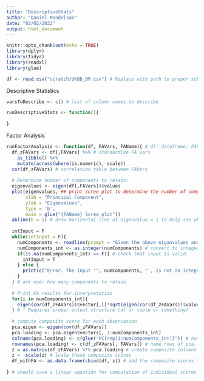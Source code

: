 ```yaml
---
title: "DescriptiveStats"
author: "Daniel Mendelson"
date: "02/02/2022"
output: html_document
---
```


```r
knitr::opts_chunk$set(echo = TRUE)
library(dplyr)
library(tidyr)
library(readxl)
library(glue)

df <- read.csv("scratch/UKBB_DM.csv") # Replace with path to proper subset of UKBB data.

```

Descriptive Statistics
```r

varsToDescribe <- c() # list of column names to describe

runDescriptiveStats <- function(){
  
}

```

Factor Analysis
```r

runFactorAnalysis <- function(df, FAVars, FAName){ # df: dataframe; FAVars: list of strings denoting the variables relevant for the factor analysis; FAName: name for the factor analysis
  df_zFAVars <- df[,FAVars] %>% # standardize FA vars
    as_tibble() %>%
    mutate(across(where(is.numeric), scale))
  cor(df_zFAVars) # correlation table between FAVars
  
  # Determine number of components to retain:
  eigenvalues <- eigen(df[,FAVars])$values
  plot(eigenvalues, ## print scree plot to determine the number of components to use
       xlab = "Principal Component",
       ylab = "Eigenvalues",
       type = 'b',
       main = glue("{FAName} Scree plot"))
  abline(h = 1) # draw horizontal line at eigenvalue = 1 to help see what components to retain in PCA (Kaiser rule)
  
  intInput = F
  while(intInput = F){ 
    numComponents <- readline(prompt = "Given the above eiganvalues and plots, please enter the number of components to be retained? (integer)")
    numComponents_int <- as.integer(numComponents) # convert to integer
    if(is.na(numComponents_int) == F){ # check that input is valid.
      intInput = T
    } else {
      print(c("Error. The input '", numComponents, "', is not an integer."))
    }
  } # ask user how many components to retain
  
  # Print FA results for interpretation
  for(i in numComponents_int){
    eigen(cor(df_zFAVars))$vector[,i]*sqrt(eigen(cor(df_zFAVars))$value[i])  # compute FA linear combo
  } # ! Requires proper output structure (df or table or something)
  
  # compute composite score for each observation
  pca.eigen <- eigen(cov(df_zFAVars))
  pca.loading <- pca.eigen$vectors[, 1:numComponents_int]
  colnams(pca.loading) <- c(glue("PC{rep(1:numComponents_int)}")) # name columns of pca.loading
  rownames(pca.loading) <- c(df_zFAVars[, FAVars]) # name rows of pca.loading
  z = as.matrix(df_zFAVars) %*% pca.loading # create composite columns
  z < -scale(z) # scale these composite scores
  df_withFA <- as.data.frame(cbind(df, z)) # add the composite scores to df
  
} # should save a linear equation for computation of individual scores

```